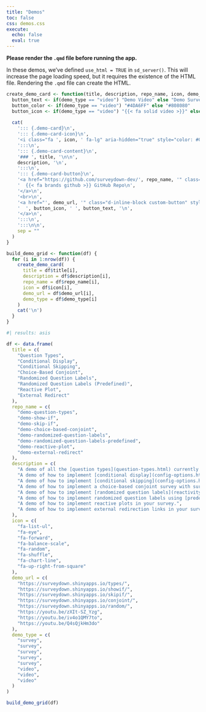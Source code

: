 ```yaml
---
title: "Demos"
toc: false
css: demos.css
execute: 
  echo: false
  eval: true
---
```


::: {.callout-tip}
**Please render the `.qmd` file before running the app.**

In these demos, we've defined `use_html = TRUE` in `sd_server()`. This will increase the page loading speed, but it requires the existence of the HTML file. Rendering the `.qmd` file can create the HTML.
:::

```r
create_demo_card <- function(title, description, repo_name, icon, demo_url, demo_type = "survey") {
  button_text <- if(demo_type == "video") "Demo Video" else "Demo Survey"
  button_color <- if(demo_type == "video") "#4DA6FF" else "#808080"
  button_icon <- if(demo_type == "video") "{{< fa solid video >}}" else "{{< fa solid clipboard-list >}}"
  
  cat(
    '::: {.demo-card}\n',
    '::: {.demo-card-icon}\n',
    '<i class="fa ', icon, ' fa-lg" aria-hidden="true" style="color: #00bc8c;"></i>\n',
    ':::\n',
    '::: {.demo-card-content}\n',
    '### ', title, '\n\n',
    description, '\n',
    ':::\n',
    '::: {.demo-card-button}\n',
    '<a href="https://github.com/surveydown-dev/', repo_name, '" class="d-inline-block mb-2 custom-button" style="background-color: #28a745; color: white; padding: 6px 10px; text-decoration: none; font-weight: bold; border-radius: 3px; transition: background-color 0.3s; font-size: 0.8em;">\n',
    '  {{< fa brands github >}} GitHub Repo\n',
    '</a>\n',
    '<br>\n',
    '<a href="', demo_url, '" class="d-inline-block custom-button" style="background-color: ', button_color, '; color: white; padding: 6px 10px; text-decoration: none; font-weight: bold; border-radius: 3px; transition: background-color 0.3s; font-size: 0.8em;">\n',
    '  ', button_icon, ' ', button_text, '\n',
    '</a>\n',
    ':::\n',
    ':::\n\n',
    sep = ""
  )
}
```

```r
build_demo_grid <- function(df) {
  for (i in 1:nrow(df)) {
    create_demo_card(
      title = df$title[i],
      description = df$description[i],
      repo_name = df$repo_name[i],
      icon = df$icon[i],
      demo_url = df$demo_url[i],
      demo_type = df$demo_type[i]
    )
    cat('\n')
  }
}
```

```r
#| results: asis

df <- data.frame(
  title = c(
    "Question Types",
    "Conditional Display",
    "Conditional Skipping",
    "Choice-Based Conjoint",
    "Randomized Question Labels",
    "Randomized Question Labels (Predefined)",
    "Reactive Plot",
    "External Redirect"
  ),
  repo_name = c(
    "demo-question-types",
    "demo-show-if",
    "demo-skip-if",
    "demo-choice-based-conjoint",
    "demo-randomized-question-labels",
    "demo-randomized-question-labels-predefined",
    "demo-reactive-plot",
    "demo-external-redirect"
  ),
  description = c(
    "A demo of all the [question types](question-types.html) currently supported by surveydown.",
    "A demo of how to implement [conditional display](config-options.html#conditional-display) (showing a question based on a previous response).",
    "A demo of how to implement [conditional skipping](config-options.html#conditional-skipping) (skipping to a page based on a previous response).",
    "A demo of how to implement a choice-based conjoint survey with surveydown.",
    "A demo of how to implement [randomized question labels](reactivity.html#randomizing-question-labels).",
    "A demo of how to implement randomized question labels using [predefined random labels](reactivity.html#pre-defined-randomization).",
    "A demo of how to implement reactive plots in your survey.",
    "A demo of how to implement external redirection links in your survey."
  ), 
  icon = c(
    "fa-list-ul",
    "fa-eye",
    "fa-forward",
    "fa-balance-scale",
    "fa-random",
    "fa-shuffle",
    "fa-chart-line",
    "fa-up-right-from-square"
  ),
  demo_url = c(
    "https://surveydown.shinyapps.io/types/",
    "https://surveydown.shinyapps.io/showif/",
    "https://surveydown.shinyapps.io/skipif/",
    "https://surveydown.shinyapps.io/conjoint/",
    "https://surveydown.shinyapps.io/random/",
    "https://youtu.be/zXIt-SZ_Yzg",
    "https://youtu.be/iv4o1QMY7to",
    "https://youtu.be/Q4sQjkHm3do"
  ),
  demo_type = c(
    "survey",
    "survey",
    "survey",
    "survey",
    "survey",
    "video",
    "video",
    "video"
  )
)

build_demo_grid(df)
```
